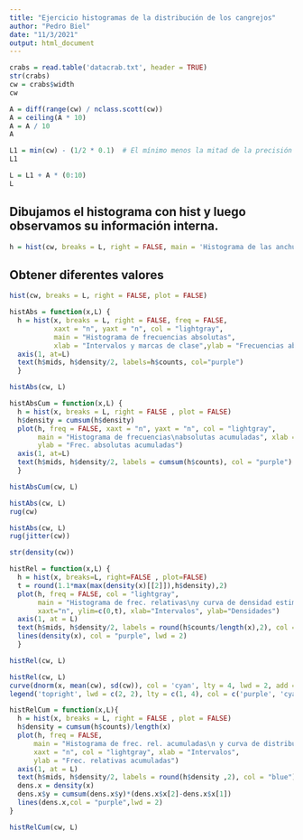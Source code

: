 ---
title: "Ejercicio histogramas de la distribución de los cangrejos"
author: "Pedro Biel"
date: "11/3/2021"
output: html_document
---

```{r}
crabs = read.table('datacrab.txt', header = TRUE)
str(crabs)
cw = crabs$width
cw
```


```{r}
A = diff(range(cw) / nclass.scott(cw))
A = ceiling(A * 10)
A = A / 10
A
```

```{r}
L1 = min(cw) - (1/2 * 0.1)  # El mínimo menos la mitad de la precisión
L1
```

```{r}
L = L1 + A * (0:10)
L
```

## Dibujamos el histograma con hist y luego observamos su información interna.

```{r}
h = hist(cw, breaks = L, right = FALSE, main = 'Histograma de las anchuras de los cangrejos.')
```

## Obtener diferentes valores

```{r}
hist(cw, breaks = L, right = FALSE, plot = FALSE)
```

```{r}
histAbs = function(x,L) {
  h = hist(x, breaks = L, right = FALSE, freq = FALSE,
           xaxt = "n", yaxt = "n", col = "lightgray", 
           main = "Histograma de frecuencias absolutas", 
           xlab = "Intervalos y marcas de clase",ylab = "Frecuencias absolutas")
  axis(1, at=L)
  text(h$mids, h$density/2, labels=h$counts, col="purple") 
  }
```

```{r}
histAbs(cw, L)
```

```{r}
histAbsCum = function(x,L) {
  h = hist(x, breaks = L, right = FALSE , plot = FALSE) 
  h$density = cumsum(h$density)
  plot(h, freq = FALSE, xaxt = "n", yaxt = "n", col = "lightgray", 
       main = "Histograma de frecuencias\nabsolutas acumuladas", xlab = "Intervalos", 
       ylab = "Frec. absolutas acumuladas")
  axis(1, at=L)
  text(h$mids, h$density/2, labels = cumsum(h$counts), col = "purple") 
  }
```

```{r}
histAbsCum(cw, L)
```

```{r}
histAbs(cw, L)
rug(cw)
```

```{r}
histAbs(cw, L)
rug(jitter(cw))
```

```{r}
str(density(cw))
```

```{r}
histRel = function(x,L) {
  h = hist(x, breaks=L, right=FALSE , plot=FALSE)
  t = round(1.1*max(max(density(x)[[2]]),h$density),2) 
  plot(h, freq = FALSE, col = "lightgray", 
       main = "Histograma de frec. relativas\ny curva de densidad estimada", 
       xaxt="n", ylim=c(0,t), xlab="Intervalos", ylab="Densidades")
  axis(1, at = L) 
  text(h$mids, h$density/2, labels = round(h$counts/length(x),2), col = "blue")
  lines(density(x), col = "purple", lwd = 2) 
  }
```

```{r}
histRel(cw, L)
```

```{r}
histRel(cw, L)
curve(dnorm(x, mean(cw), sd(cw)), col = 'cyan', lty = 4, lwd = 2, add = TRUE)
legend('topright', lwd = c(2, 2), lty = c(1, 4), col = c('purple', 'cyan4'), legend = c('Densidad estimada', 'Densidad normal'))
```

```{r}
histRelCum = function(x,L){
  h = hist(x, breaks = L, right = FALSE , plot = FALSE)
  h$density = cumsum(h$counts)/length(x)
  plot(h, freq = FALSE, 
      main = "Histograma de frec. rel. acumuladas\n y curva de distribución estimada", 
      xaxt = "n", col = "lightgray", xlab = "Intervalos", 
      ylab = "Frec. relativas acumuladas") 
  axis(1, at = L)
  text(h$mids, h$density/2, labels = round(h$density ,2), col = "blue")
  dens.x = density(x)
  dens.x$y = cumsum(dens.x$y)*(dens.x$x[2]-dens.x$x[1]) 
  lines(dens.x,col = "purple",lwd = 2)
}
```

```{r}
histRelCum(cw, L)
```






